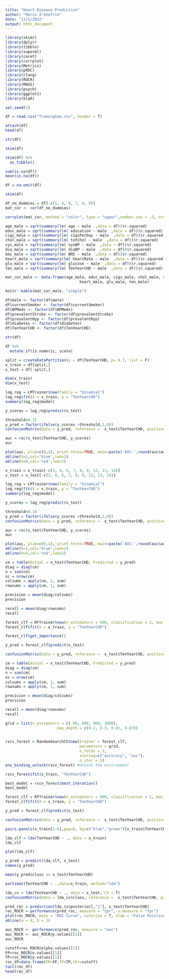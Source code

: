 ```yaml
---
title: "Heart Disease Prediction"
author: "Marco d'Onofrio"
date: "13/1/2022"
output: html_document
---
```

```r
library(skimr)
library(dplyr)
library(tibble)
library(superml)
library(caret)
library(corrplot)
library(Metrics)
library(pROC)
library(rlang)
library(ROCR)
library(MASS)
library(psych)
library(ggplot2)
library(klaR)

set.seed(1)
```

```r
df = read.csv("framingham.csv", header = T)

attach(df)
head(df)
```
```r
str(df)
```

```r
skim(df)
```

```r
skim(df) %>%
  as_tibble()
```


```r
sum(is.na(df))
mean(is.na(df))
```

```r
df = na.omit(df)
```

```r
skim(df)
```

```r
df_no_dummies = df[-c(1, 4, 6, 7, 8, 9)]
mat_cor <- cor(df_no_dummies)
```

```r
corrplot(mat_cor, method = "color", type = "upper",number.cex = .5, order="hclust", addCoef.col = "black",tl.col = "#CC9900", diag=F)
```
```r
age_male = sqrt(summary(lm( age ~ male  ,data = df))$r.squared)
educ_male = sqrt(summary(lm( education ~ male  ,data = df))$r.squared)
cigs_male = sqrt(summary(lm( cigsPerDay ~ male  ,data = df))$r.squared)
chol_male = sqrt(summary(lm( totChol ~ male  ,data = df))$r.squared)
sys_male = sqrt(summary(lm( sysBP ~ male  ,data = df))$r.squared)
dia_male = sqrt(summary(lm( diaBP ~ male  ,data = df))$r.squared)
bmi_male = sqrt(summary(lm( BMI ~ male  ,data = df))$r.squared)
heart_male = sqrt(summary(lm( heartRate ~ male  ,data = df))$r.squared)
glu_male = sqrt(summary(lm( glucose ~ male  ,data = df))$r.squared)
ten_male = sqrt(summary(lm( TenYearCHD ~ male  ,data = df))$r.squared)

mat_cor_male <- data.frame(age_male, educ_male, cigs_male, chol_male, sys_male, dia_male, bmi_male,   
                                 heart_male, glu_male, ten_male)

knitr::kable(mat_cor_male, "simple")
```


```r
df$male <- factor(df$male)
df$currentSmoker <- factor(df$currentSmoker)
df$BPMeds <- factor(df$BPMeds)
df$prevalentStroke <- factor(df$prevalentStroke)
df$prevalentHyp <- factor(df$prevalentHyp)
df$diabetes <- factor(df$diabetes)
df$TenYearCHD <- factor(df$TenYearCHD)
```

```r
str(df)
```

```r
df %>%
  mutate_if(is.numeric, scale)
```


```r
split = createDataPartition(y = df$TenYearCHD, p= 0.7, list = F)
x_train = df[split,]
x_test = df[-split,]
```

```r
dim(x_train)
dim(x_test)

```

```r
log_reg = LMTrainer$new(family = "binomial")
log_reg$fit(X = x_train, y = "TenYearCHD")
summary(log_reg$model)
```


```r
y_scores = log_reg$predict(x_test)
```

```r
threshold=0.15
y_pred = factor(ifelse(y_scores >threshold,1,0))
confusionMatrix(data = y_pred, reference =  x_test$TenYearCHD, positive = "1")
```

```r
auc = roc(x_test$TenYearCHD, y_scores)
auc
```

```r
plot(auc, ylim=c(0,1), print.thres=TRUE, main=paste('AUC:',round(auc$auc[[1]],2)))
abline(h=1,col='blue',lwd=2)
abline(h=0,col='red',lwd=2)
```

```r
x_train = x_train[-c(3, 4, 6, 7, 8, 9, 12, 13, 14)]
x_test = x_test[-c(3, 4, 6, 7, 8, 9, 12, 13, 14)]
```

```r
log_reg = LMTrainer$new(family = "binomial")
log_reg$fit(X = x_train, y = "TenYearCHD")
summary(log_reg$model)
```

```r
y_scores = log_reg$predict(x_test)
```

```r
threshold=0.18		
y_pred = factor(ifelse(y_scores >threshold,1,0))
confusionMatrix(data = y_pred, reference =  x_test$TenYearCHD, positive = "1")
```

```r
auc = roc(x_test$TenYearCHD, y_scores)
auc
```

```r
plot(auc, ylim=c(0,1), print.thres=TRUE, main=paste('AUC:',round(auc$auc[[1]],2)))
abline(h=1,col='blue',lwd=2)
abline(h=0,col='red',lwd=2)
```

```r
cm = table(Actual = x_test$TenYearCHD, Predicted = y_pred)
diag = diag(cm)
n = sum(cm)
nc = nrow(cm)
colsums = apply(cm, 2, sum)
rowsums = apply(cm, 1, sum)
```

```r
precision = mean(diag/colsums)
precision
```

```r
recall = mean(diag/rowsums)
recall
```





```r
forest_clf = RFTrainer$new(n_estimators = 500, classification = 1, max_features = 3)
forest_clf$fit(X = x_train, y = "TenYearCHD")
```

```r
forest_clf$get_importance()
```

```r
y_pred = forest_clf$predict(x_test)
```


```r
confusionMatrix(data = y_pred, reference =  x_test$TenYearCHD, positive = "1")
```

```r
cm = table(Actual = x_test$TenYearCHD, Predicted = y_pred)
diag = diag(cm)
n = sum(cm)
nc = nrow(cm)
colsums = apply(cm, 2, sum)
rowsums = apply(cm, 1, sum)
```


```r
precision = mean(diag/colsums)
precision
```

```r
recall = mean(diag/rowsums)
recall
```

```r
grid = list(n_estimators = c( 80, 800, 900, 1000),
                       max_depth = c(0.2, 0.3, 0.01, 0.07))
           

rscv_forest = RandomSearchCV$new(trainer = forest_clf,
                                 parameters = grid,
                                 n_folds = 3, 
                                 scoring=c("accuracy", "auc"),
                                 n_iter = 5)
env_binding_unlock(rscv_forest) #Unlock the environment 
```

```r
rscv_forest$fit(x_train, "TenYearCHD")
```

```r
best_model = rscv_forest$best_iteration()
best_model
```

```r
forest_clf = RFTrainer$new(n_estimators = 800, classification = 1, max_features = 3, max_depth = 0.01)
forest_clf$fit(X = x_train, y = "TenYearCHD")
```

```r
y_pred = forest_clf$predict(x_test)
```

```r
confusionMatrix(data = y_pred, reference =  x_test$TenYearCHD, positive = "1")
```



```r
pairs.panels(x_train[1:6],gap=0, bg=c("blue","green")[x_train$TenYearCHD],pch=21)
```

```r
lda_clf = lda(TenYearCHD ~ ., data = x_train)
lda_clf
```

```r
plot(lda_clf)
```

```r
y_pred = predict(lda_clf, x_test)
names(y_pred)
```

```r
mean(y_pred$class == x_test$TenYearCHD)
```

```r

partimat(TenYearCHD ~ .,data=x_train, method="lda")
```

```r
lda_cv = lda(TenYearCHD ~ ., data = x_test, CV = T)
confusionMatrix(data = lda_cv$class, reference =  x_test$TenYearCHD, positive = "1" )
```

```r
pred_roc = prediction(lda_cv$posterior[,"1"], x_test$TenYearCHD)
roc_ROCR = performance(pred_roc, measure = "tpr", x.measure = "fpr")
plot(roc_ROCR, main = "ROC Curve", colorize = T, xlab = "False Positive Rate", ylab = "True Positive Rate")
abline(a = 0, b = 1)
```

```r
auc_ROCR <- performance(pred_roc, measure = "auc")
auc_ROCR <- auc_ROCR@y.values[[1]]
auc_ROCR
```

```r
cutoff=roc_ROCR@alpha.values[[1]]
FP=roc_ROCR@x.values[[1]]
TP=roc_ROCR@y.values[[1]]
roc_df=data.frame(FP=FP,TP=TP,thr=cutoff)
tail(roc_df)
head(roc_df)
```

